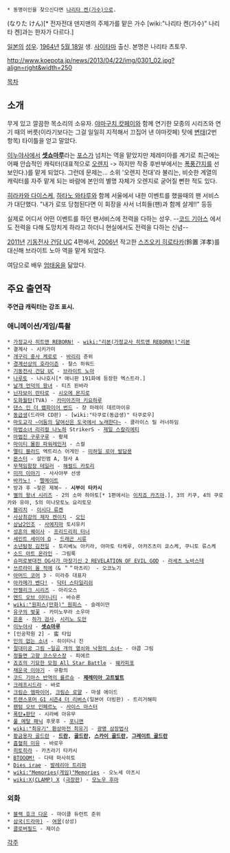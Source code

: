 * 동명이인을 찾으신다면 [[나리타 켄(가수)]]으로.

{{{+1 成田剣 }}} (なりた けん)[* 전자전대 덴지맨의 주제가를 맡은 가수 [wiki:"나리타 켄(가수)" 나리타 켄]과는 한자가 다르다.]

[[일본]]의 [[성우]]. [[1964년]] [[5월 18일]] 생. [[사이타마]] 출신. 본명은 나리타 츠토무.

http://www.koepota.jp/news/2013/04/22/img/0301_02.jpg?align=right&width=250

[[목차]]

== 소개 ==
무게 있고 깔끔한 목소리의 소유자. [[야마구치 캇페이]]와 함께 연기한 모종의 시리즈와 연기 때의 버릇(이라기보다는 그걸 일일히 지적해서 끄집어 낸 야마캇페) 탓에 [[변태]](2번 항목) 타이틀을 얻고 말았다.

[[이누야사]]에서 '''[[셋쇼마루]]'''라는 [[포스]]가 넘치는 역을 맡았지만 제레미아를 계기로 최근에는 어째 안습적인 캐릭터(대표적으로 [[오렌지]] -> 하지만 작중 후반부에서는 [[폭풍간지]]를 선보인다.)를 맡게 되었다. 그런데 문제는... 소위 '오렌지 전대'라 불리는, 비슷한 계열의 캐릭터를 자주 맡게 되는 바람에 본인의 별명 자체가 오렌지로 굳어질 뻔한 적도 있다.

[[히라카와 다이스케]], [[하타노 와타루]]와 함께 서울에서 내한 이벤트를 했을때의 팬 서비스가 대단했다. "내가 로또 당첨된다면 이 회장을 사서 너희들(팬)과 함께 살게!!" 등등

실제로 어디서 어떤 이벤트를 하던 팬서비스에 전력을 다하는 성우. --[[코드 기아스]] 에서도 전력을 다해 도망치게 하라고 하더니 현실에서도 전력을 다하는 신념--

[[2011년]] [[기동전사 건담 UC]] 4편에서, [[2006년]] 작고한 [[스즈오키 히로타카]](鈴置 洋孝)를 대신해 브라이트 노아 역을 맡게 되었다.

여담으로 배우 [[엄태웅]]을 닮았다.

== 주요 출연작 ==
'''주연급 캐릭터는 강조 표시.'''

=== 애니메이션/게임/특촬 ===
 * [[가정교사 히트맨 REBORN!]] - [[wiki:"리본(가정교사 히트맨 REBORN!)"리본]]
 * 결계사 - 시키가미
 * [[개구리 중사 케로로]] - [[바리리]] 준위
 * [[경계선상의 호라이즌]] - 찰스 하워드
 * [[기동전사 건담 UC]] - [[브라이트 노아]]
 * [[나루토]] - 나나호시[* 애니판 191화에 등장한 엑스트라.]
 * [[날개 언덕의 왕녀]] - 티즈 핀바라
 * [[닌자보이 란타로]] - [[시오에 몬지로]]
 * [[도화월탄]](TVA) - [[카미아즈마 키요하루]]
 * [[댄스 인 더 뱀파이어 번드]] - 쟝 마레이 데르마이유
 * [[동급생]](드라마 CD판) - [wiki:"타쿠로(동급생)" 타쿠로우]
 * [[마도교각 ~어둠의 달여신은 도국에서 노래한다~]] - 클라이스 릴 러너하임
 * [[마법소녀 리리컬 나노하]] StrikerS - [[제일 스칼리에티]]
 * [[마법진 구루구루]] - 황제
 * [[마이티 몰핀 파워레인저]] - 스컬
 * [[멜티 블러드]] 엑트리스 어게인 - [[미하일 로아 발담용]]
 * [[몬스터]] - 살인범 A, 형사 A
 * [[무책임함장 테일러]] - [[해럴드 카토리]]
 * [[미끼 이야기]] - 사사야부 선생
 * [[바카노!]] - [[펠메이트]]
 * 방과 후 ~젖은 제복~ - '''시부이 타카시'''
 * [[별의 왕녀 시리즈]] - 2의 소마 하야토[* 1편에서는 [[이치죠 카즈야]].], 3의 키쿠, 4의 쿠로카와 유야, 5의 미나모토노 요리토모
 * [[블리치]] - [[이시다 류켄]]
 * [[사상최강의 제자 켄이치]] - [[오딘]]
 * [[상남2인조]] - [[사에지마]] 토시유키
 * [[성흔의 퀘이사]] - [[성흔의 퀘이사/기타 등장인물#s-3.2|프리드리히 터너]]
 * [[세인트 세이야 Ω]] - [[드래곤 시류]]
 * [[소년탐정 김전일]] - 토리베노 아키라, 야마토 타케루, 아카즈츠미 쿄스케, 쿠니토 류스케
 * [[소드 아트 온라인]] - 그림록
 * [[슈퍼로봇대전 OG사가 마장기신 2 REVELATION OF EVIL GOD]] - [[라세츠 노바스테]]
 * [[쓰르라미 울 적에]]（& ＂＂마츠리） - 오코노기
 * [[아머드 코어]] 3 - 미라쥬 대표자
 * [[아카메가 벤다!]] - [[닥터 스타일리쉬]]
 * [[안젤리크 시리즈]] - 아리오스
 * [[엔드 오브 이터니티]] - 바슈론
 * [[wiki:"원피스(만화)" 원피스]] - 슬레이만
 * [[유구의 벚꽃]] - 카미노무라 소우마
 * [[은혼]] - [[하가 검사]], [[시리노 도만]]
 * [[이누야샤]] - '''[[셋쇼마루]]'''
 * [인공학원 2] - 蛮 타입
 * [[인의 없는 소녀]] - 히이타니 진
 * [[절대미궁 그림 ~일곱 개의 열쇠와 낙원의 소녀~]] - 야콥 그림
 * [[정들면 고향 코스모스장]] - 피에르
 * [[죠죠의 기묘한 모험 All Star Battle]] - [[웨카피포]]
 * [[채운국 이야기]] - 규황의
 * [[코드 기아스 반역의 를르슈]] - '''[[제레미아 고트발트]]'''
 * [[크레프시드라]] - 바로
 * [[크림슨 엠파이어]], [[크림슨 로얄]] - 마셜 에이드
 * [[트랜스포머 G1 시즌4 더 리버스]](일본어 더빙판) - 트리거해피
 * [[팬텀 오브 인페르노]] - [[사이스 마스터]]
 * [[폭탄★판단]] - 시라베 아유무
 * [[풀 메탈 패닉]] 후못후 - [[포니맨]]
 * [[wiki:"최유기" 환상마전 최유기]] - [[광명 삼장법사]]
 * [[황금용자 골드란]] - '''[[드란]], [[골드란]], [[스카이 골드란]], [[그레이트 골드란]]'''
 * [[흡혈희 미유]] - 바로우
 * [[히토히라]] - 카츠라기 타카시
 * [[BTOOOM!]] - 다테 마사히토
 * [[Dies irae]] - [[발레리아 트리파]]
 * [[wiki:"Memories(게임)"Memories]] - 오노세 아츠시
 * [[wiki:X(CLAMP) X]] ([[극장판]]) - [[모노우 후마]]

=== 외화 ===
 * [[블랙 호크 다운]] - 마이클 듀런트 준위
 * [[삼국(드라마)]] - [[여몽]](상성)
 * [[클로버필드]] - 제이슨

[[각주]]
